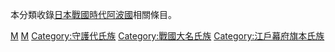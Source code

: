 本分類收錄[[日本戰國時代|日本戰國時代]][[阿波國|阿波國]]相關條目。
{{Catnav|頁面分類|人物|各國人物|日本人|日本氏族}}
{{Catnav|頁面分類|...|系譜學|姓氏|日本氏族}}
{{Catnav|頁面分類|...|家世與傳承|家族|日本氏族}}

{{catmore}}

[[Category:小笠原氏|M]]
[[Category:阿波國|M]]
[[Category:守護代氏族|Category:守護代氏族]]
[[Category:戰國大名氏族|Category:戰國大名氏族]]
[[Category:江戶幕府旗本氏族|Category:江戶幕府旗本氏族]]